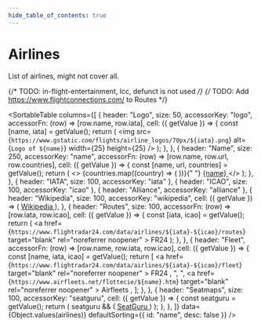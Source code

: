 ```yaml
---
hide_table_of_contents: true
---
```



# Airlines

List of airlines, might not cover all.

{/* TODO: in-flight-entertainment, lcc, defunct is not used */}
{/* TODO: Add https://www.flightconnections.com/ to Routes */}

<SortableTable
  columns={[
    {
      header: "Logo",
      size: 50,
      accessorKey: "logo",
      accessorFn: (row) => [row.name, row.iata],
      cell: ({ getValue }) => {
        const [name, iata] = getValue();
        return (
          <img
            src={`https://www.gstatic.com/flights/airline_logos/70px/${iata}.png`}
            alt={`Logo of ${name}`}
            width={25}
            height={25}
          />
        );
      },
    },
    {
      header: "Name",
      size: 250,
      accessorKey: "name",
      accessorFn: (row) => [row.name, row.url, row.countries],
      cell: ({ getValue }) => {
        const [name, url, countries] = getValue();
        return (
          <>
            {countries.map((country) => (
              <CountryEmoji key={country} iso={country} />
            ))}{" "}
            <a href={url} target="blank" rel="noreferrer noopener">
              {name}
            </a>
          </>
        );
      },
    },
    { header: "IATA", size: 100, accessorKey: "iata" },
    { header: "ICAO", size: 100, accessorKey: "icao" },
    { header: "Alliance", accessorKey: "alliance" },
    {
      header: "Wikipedia",
      size: 100,
      accessorKey: "wikipedia",
      cell: ({ getValue }) => (
        <a href={getValue()} target="blank" rel="noreferrer noopener">
          Wikipedia
        </a>
      ),
    },
    {
      header: "Routes",
      size: 100,
      accessorFn: (row) => [row.iata, row.icao],
      cell: ({ getValue }) => {
        const [iata, icao] = getValue();
        return (
          <a
            href={`https://www.flightradar24.com/data/airlines/${iata}-${icao}/routes`}
            target="blank"
            rel="noreferrer noopener"
          >
            FR24
          </a>
        );
      },
    },
    {
      header: "Fleet",
      accessorFn: (row) => [row.name, row.iata, row.icao],
      cell: ({ getValue }) => {
        const [name, iata, icao] = getValue();
        return [
          <a
            href={`https://www.flightradar24.com/data/airlines/${iata}-${icao}/fleet`}
            target="blank"
            rel="noreferrer noopener"
          >
            FR24
          </a>,
          ", ",
          <a
            href={`https://www.airfleets.net/flottecie/${name}.htm`}
            target="blank"
            rel="noreferrer noopener"
          >
            Airfleets
          </a>,
        ];
      },
    },
    {
      header: "Seatmaps",
      size: 100,
      accessorKey: "seatguru",
      cell: ({ getValue }) => {
        const seatguru = getValue();
        return (
          seatguru && (
            <a href={getValue()} target="blank" rel="noreferrer noopener">
              SeatGuru
            </a>
          )
        );
      },
    },
  ]}
  data={Object.values(airlines)}
  defaultSorting={{ id: "name", desc: false }}
/>
